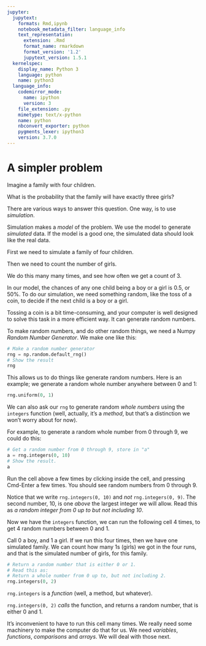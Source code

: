 ```yaml
---
jupyter:
  jupytext:
    formats: Rmd,ipynb
    notebook_metadata_filter: language_info
    text_representation:
      extension: .Rmd
      format_name: rmarkdown
      format_version: '1.2'
      jupytext_version: 1.5.1
  kernelspec:
    display_name: Python 3
    language: python
    name: python3
  language_info:
    codemirror_mode:
      name: ipython
      version: 3
    file_extension: .py
    mimetype: text/x-python
    name: python
    nbconvert_exporter: python
    pygments_lexer: ipython3
    version: 3.7.0
---
```


# A simpler problem

Imagine a family with four children.

What is the probability that the family will have exactly three girls?

There are various ways to answer this question.  One way, is to use
*simulation*.

Simulation makes a *model* of the problem.  We use the model to generate
*simulated* data.  If the model is a good one, the simulated data should look
like the real data.

First we need to simulate a family of four children.

Then we need to count the number of girls.

We do this many many times, and see how often we get a count of 3.

In our model, the chances of any one child being a boy or a girl is 0.5, or
50%.  To do our simulation, we need something random, like the toss of a coin,
to decide if the next child is a boy or a girl.

Tossing a coin is a bit time-consuming, and your computer is well designed to
solve this task in a more efficient way.  It can generate random numbers.

To make random numbers, and do other random things, we need a Numpy *Random
Number Generator*.  We make one like this:

```python
# Make a random number generator
rng = np.random.default_rng()
# Show the result
rng
```

This allows us to do things like generate random numbers.  Here is an example;
we generate a random whole number anywhere between 0 and 1:

```python
rng.uniform(0, 1)
```

We can also ask our `rng` to generate random *whole numbers* using the
`integers` function (well, actually, it's a *method*, but that's a distinction
we won't worry about for now).

For example, to generate a random whole number from 0 through 9, we could do
this:

```python
# Get a random number from 0 through 9, store in "a"
a = rng.integers(0, 10)
# Show the result.
a
```

Run the cell above a few times by clicking inside the cell, and pressing
Cmd-Enter a few times.  You should see random numbers from 0 through 9.

Notice that we write `rng.integers(0, 10)` and *not* `rng.integers(0, 9)`. The
second number, 10, is one *above* the largest integer we will allow. Read this
as *a random integer from 0 up to but not including 10*.

Now we have the `integers` function, we can run the following cell 4 times, to
get 4 random numbers between 0 and 1.

Call 0 a boy, and 1 a girl.  If we run this four times, then we have one
simulated family.  We can count how many 1s (girls) we got in the four runs,
and that is the simulated number of girls, for this family.

```python
# Return a random number that is either 0 or 1.
# Read this as:
# Return a whole number from 0 up to, but not including 2.
rng.integers(0, 2)
```

`rng.integers` is a *function* (well, a method, but whatever).

`rng.integers(0, 2)` *calls* the function, and returns a random number, that is
either 0 and 1.


It's inconvenient to have to run this cell many times.   We really need some
machinery to make the computer do that for us.  We need *variables*,
*functions*, *comparisons* and *arrays*.  We will deal with those next.

